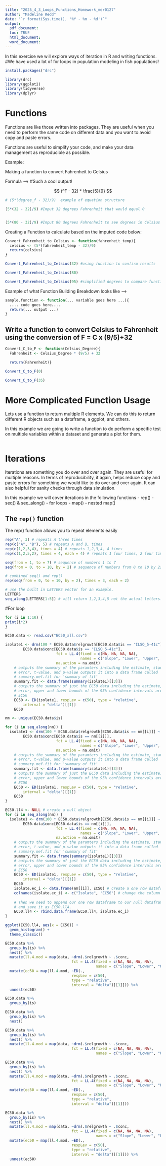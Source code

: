 ```yaml
---
title: "2025_4_3_Loops_Functions_Homework_mer0127"
author: "Madeline Redd"
date: "`r format(Sys.time(), '%Y - %m - %d')`"
output:
  pdf_document:   
  toc: TRUE
  html_document: 
  word_document: 
---
```

In this exercise we will explore ways of iteration in R and writing functions. 
    #We have used a lot of for loops in population modeling in fish populations!

```r

install.packages("drc")

library(drc)
library(ggplot2)
library(tidyverse)
library(dplyr)

```

# Functions
Functions are like those written into packages. They are useful when you need to perform the same code on different data and you want to avoid copy and paste errors. 

Functions are useful to simplify your code, and make your data management as reproducible as possible. 

Example:

Making a function to convert Fahrenheit to Celsius

Formula -->  #Such a cool output!

$$
(ºF - 32) * \frac{5}{9}
$$


```r
# (5*(degree_f - 32)/9)  example of equation structure

(5*(32 - 32)/9) #Input 32 degrees Fahrenheit that would equal 0


(5*(80 - 32)/9) #Input 80 degrees Fahrenheit to see degrees in Celsius

```

Creating a Function to calculate based on the imputed code below:

```r


Convert_Fahrenheit_to_Celsius <- function(fahrenheit_temp){
  celsius <- (5*(fahrenheit_temp - 32)/9)
  return(celsius)
}

Convert_Fahrenheit_to_Celsius(32) #using function to confirm results

Convert_Fahrenheit_to_Celsius(80)

Convert_Fahrenheit_to_Celsius(95) #simplified degrees to compare function below

```


Example of what Function Building Breakdown looks like -->
```r
sample.function <- function(... variable goes here ...){
  .... code goes here.... 
  return(... output ...)
}
```


## Write a function to convert Celsius to Fahrenheit using the conversion of F = C x (9/5)+32

```r

Convert_C_to_F <- function(Celsius_Degree){
  Fahrenheit <- Celsius_Degree * (9/5) + 32

  return(Fahrenheit)}

Convert_C_to_F(0)

Convert_C_to_F(35)

```

# More Complicated Function Usage

Lets use a function to return multiple R elements. We can do this to return different R objects such as a dataframe, a ggplot, and others. 

In this example we are going to write a function to do perform a specific test on multiple variables within a dataset and generate a plot for them. 

```r

```


# Iterations

Iterations are something you do over and over again. They are useful for multiple reasons. In terms of reproducibility, it again, helps reduce copy and paste errors for something we would like to do over and over again. It can also helpful for sanity checks through data simulation. 

In this example we will cover iterations in the following functions
 - rep()
 - seq() & seq_along()
 - for loops 
 - map()
 - nested map()

## The `rep()` function

The rep() function allows you to repeat elements easily 
```r
rep("A", 3) # repeats A three times 
rep(c("A", "B"), 5) # repeats A and B, times 
rep(c(1,2,3,4), times = 4) # repeats 1,2,3,4, 4 times 
rep(c(1,2,5,2), times = 4, each = 4) # repeats 1 four times, 2 four times, 5 four times, and 2 four times. 
```


```r
seq(from = 1, to = 7) # sequence of numbers 1 to 7
seq(from = 0, to = 10, by = 2) # sequence of numbers from 0 to 10 by 2s 

# combined seq() and rep()
rep(seq(from = 0, to = 10, by = 2), times = 3, each = 2)
```


 
```r
# use the built in LETTERS vector for an example. 
LETTERS
seq_along(LETTERS[1:5]) # will return 1,2,3,4,5 not the actual letters. 
```

#For loop


```r
for (i in 1:10) {
print(i*2)  
}
```


```r
EC50.data <- read.csv("EC50_all.csv")
```



```r
isolate1 <- drm(100 * EC50.data$relgrowth[EC50.data$is == "ILSO_5-41c"] ~ 
        EC50.data$conc[EC50.data$is == "ILSO_5-41c"], 
                       fct = LL.4(fixed = c(NA, NA, NA, NA), 
                                  names = c("Slope", "Lower", "Upper", "EC50")), 
                       na.action = na.omit)
    # outputs the summary of the paramters including the estimate, standard
    # error, t-value, and p-value outputs it into a data frame called
    # summary.mef.fit for 'summary of fit'
    summary.fit <- data.frame(summary(isolate1)[[3]])
    # outputs the summary of just the EC50 data including the estimate, standard
    # error, upper and lower bounds of the 95% confidence intervals around the
    # EC50
    EC50 <- ED(isolate1, respLev = c(50), type = "relative", 
        interval = "delta")[[1]]
    EC50
```




```r
nm <- unique(EC50.data$is)
```



```r
for (i in seq_along(nm)) {
  isolate1 <- drm(100 * EC50.data$relgrowth[EC50.data$is == nm[[i]]] ~ 
        EC50.data$conc[EC50.data$is == nm[[i]]], 
                       fct = LL.4(fixed = c(NA, NA, NA, NA), 
                                  names = c("Slope", "Lower", "Upper", "EC50")), 
                       na.action = na.omit)
    # outputs the summary of the paramters including the estimate, standard
    # error, t-value, and p-value outputs it into a data frame called
    # summary.mef.fit for 'summary of fit'
    summary.fit <- data.frame(summary(isolate1)[[3]])
    # outputs the summary of just the EC50 data including the estimate, standard
    # error, upper and lower bounds of the 95% confidence intervals around the
    # EC50
    EC50 <- ED(isolate1, respLev = c(50), type = "relative", 
        interval = "delta")[[1]]
    EC50
}

```


 
```r
EC50.ll4 <- NULL # create a null object 
for (i in seq_along(nm)) {
  isolate1 <- drm(100 * EC50.data$relgrowth[EC50.data$is == nm[[i]]] ~ 
        EC50.data$conc[EC50.data$is == nm[[i]]], 
                       fct = LL.4(fixed = c(NA, NA, NA, NA), 
                                  names = c("Slope", "Lower", "Upper", "EC50")), 
                       na.action = na.omit)
    # outputs the summary of the paramters including the estimate, standard
    # error, t-value, and p-value outputs it into a data frame called
    # summary.mef.fit for 'summary of fit'
    summary.fit <- data.frame(summary(isolate1)[[3]])
    # outputs the summary of just the EC50 data including the estimate, standard
    # error, upper and lower bounds of the 95% confidence intervals around the
    # EC50
    EC50 <- ED(isolate1, respLev = c(50), type = "relative", 
        interval = "delta")[[1]]
    EC50
    isolate.ec_i <- data.frame(nm[[i]], EC50) # create a one row dataframe containing just the isolate name and the EC50
    colnames(isolate.ec_i) <- c("Isolate", "EC50") # change the column names
    
    # Then we need to append our one row dataframe to our null dataframe we created before
    # and save it as EC50.ll4. 
    EC50.ll4 <- rbind.data.frame(EC50.ll4, isolate.ec_i)
}
```
  
  
```r
ggplot(EC50.ll4, aes(x = EC50)) +
  geom_histogram() +
  theme_classic() 
```

 
```r
EC50.data %>%
  group_by(is) %>%
  nest() %>%
  mutate(ll.4.mod = map(data, ~drm(.$relgrowth ~ .$conc, 
                              fct = LL.4(fixed = c(NA, NA, NA, NA), 
                                         names = c("Slope", "Lower", "Upper", "EC50"))))) %>%
  mutate(ec50 = map(ll.4.mod, ~ED(., 
                              respLev = c(50), 
                              type = "relative",
                              interval = "delta")[[1]])) %>%
  unnest(ec50)
```

 
 
```r
EC50.data %>%
  group_by(is)
```

 
```r
EC50.data %>%
  group_by(is) %>%
  nest()
```

  
```r
EC50.data %>%
  group_by(is) %>%
  nest() %>%
  mutate(ll.4.mod = map(data, ~drm(.$relgrowth ~ .$conc, 
                              fct = LL.4(fixed = c(NA, NA, NA, NA), 
                                         names = c("Slope", "Lower", "Upper", "EC50")))))
```

 
```r
EC50.data %>%
  group_by(is) %>%
  nest() %>%
  mutate(ll.4.mod = map(data, ~drm(.$relgrowth ~ .$conc, 
                              fct = LL.4(fixed = c(NA, NA, NA, NA), 
                                         names = c("Slope", "Lower", "Upper", "EC50"))))) %>%
  mutate(ec50 = map(ll.4.mod, ~ED(., 
                              respLev = c(50), 
                              type = "relative",
                              interval = "delta")[[1]]))
```

  
```r
EC50.data %>%
  group_by(is) %>%
  nest() %>%
  mutate(ll.4.mod = map(data, ~drm(.$relgrowth ~ .$conc, 
                              fct = LL.4(fixed = c(NA, NA, NA, NA), 
                                         names = c("Slope", "Lower", "Upper", "EC50"))))) %>%
  mutate(ec50 = map(ll.4.mod, ~ED(., 
                              respLev = c(50), 
                              type = "relative",
                              interval = "delta")[[1]])) %>%
  unnest(ec50)
```
